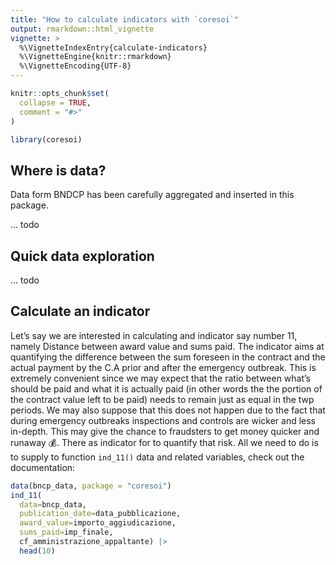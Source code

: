 ```yaml
---
title: "How to calculate indicators with `coresoi`"
output: rmarkdown::html_vignette
vignette: >
  %\VignetteIndexEntry{calculate-indicators}
  %\VignetteEngine{knitr::rmarkdown}
  %\VignetteEncoding{UTF-8}
---
```


```r
knitr::opts_chunk$set(
  collapse = TRUE,
  comment = "#>"
)
```

```r
library(coresoi)
```


## Where is data?

Data form BNDCP has been carefully aggregated and inserted in this package. 

... todo

## Quick data exploration

... todo

## Calculate an indicator

Let's say we are interested in calculating and indicator say number 11, namely Distance between award value and sums paid. The indicator aims at quantifying the difference between the sum foreseen in the contract and the actual payment by the C.A prior and after the emergency outbreak. This is extremely convenient since we may expect that the ratio between what's should be paid and what it is actually paid (in other words the the portion of the contract  value left to be paid) needs to remain just as equal in the twp periods. We may also suppose that this does not happen due to the fact that during emergency outbreaks inspections and controls are wicker and less in-depth. This may give the chance to fraudsters to get money quicker and runaway 💰. There as indicator for to quantify that risk. All we need to do is to supply to function `ind_11()` data and related variables, check out the documentation:

```r
data(bncp_data, package = "coresoi")
ind_11(
  data=bncp_data, 
  publication_date=data_pubblicazione, 
  award_value=importo_aggiudicazione, 
  sums_paid=imp_finale, 
  cf_amministrazione_appaltante) |>
  head(10)

```









